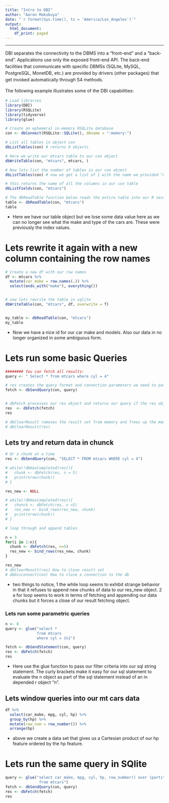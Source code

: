 ```yaml
---
title: "Intro to DBI"
author: "Aaron Makubuya"
date: "`r format(Sys.time(), tz = 'America/Los_Angeles')`"
output:
  html_document:
    df_print: paged
---
```

<style type="text/css">
body{ /* Normal  */
      font-size: 14px;
  }
p {line-height: 1.5em;}
</style>

***
DBI separates the connectivity to the DBMS into a “front-end” and a “back-end”. Applications use only the exposed front-end API. The back-end facilities that communicate with specific DBMSs (SQLite, MySQL, PostgreSQL, MonetDB, etc.) are provided by drivers (other packages) that get invoked automatically through S4 methods.

The following example illustrates some of the DBI capabilities:

```r
# Load libraries
library(DBI)
library(RSQLite)
library(tidyverse)
library(glue)
```

```r
# Create an ephemeral in-memory RSQLite database
con <- dbConnect(RSQLite::SQLite(), dbname = ":memory:")

# List all tables in object con
dbListTables(con) # returns 0 objects 

# Here we write our mtcars table to our con object
dbWriteTable(con, "mtcars", mtcars, )
```


```r
# Now lets list the number of tables in our con object
dbListTables(con) # now we get a list of 1 with the name we provided "mtcars"

# this returns the name of all the columns in our con table 
dbListFields(con, "mtcars")

# The dbReadTable function below reads the entire table into our R session.
table <- dbReadTable(con, "mtcars")
table
```
- Here we have  our table object but we lose some data value here as we can no longer see what the make and type of the cars are. These were previously the index values.

# Lets rewrite it again with a new column containing the row names
```r
# Create a new df with our row names
df <- mtcars %>% 
  mutate(car_make = row.names(.)) %>% 
  select(ends_with("make"), everything())


# now lets rewrite the table in sqlite
dbWriteTable(con, "mtcars", df, overwrite = T)


my_table <- dbReadTable(con, "mtcars")
my_table
```
- Now we have a nice id for our car make and models. Also our data in no longer organized in some ambiguous form.



# Lets run some basic Queries 
```r
######## You can fetch all results:
query <- " Select * from mtcars where cyl = 4"

# res creates the query format and connection parameters we need to pass to our db to process our query
fetch <- dbSendQuery(con, query)


# dbFetch processes our res object and returns our query if the res object is faulty it will render an error and close the res object result set.
res  <- dbFetch(fetch)
res

# dbClearResult removes the result set from memory and frees up the memory for new query results.
# dbClearResult(res)
```


## Lets try and return data in chunck
```r
# Or a chunk at a time
res <- dbSendQuery(con, "SELECT * FROM mtcars WHERE cyl = 4")

# while(!dbHasCompleted(res)){
#   chunk <- dbFetch(res, n = 5)
#   print(nrow(chunk))
# }

res_new <- NULL

# while(!dbHasCompleted(res)){
#   chunck <- dbFetch(res, n =5)
#   res_new <- bind_rows(res_new, chunk) 
#   print(nrow(chunk))
# }

# loop through and append tables 

n = 3
for(i in 1:n){
  chunk <- dbFetch(res, n=5)
  res_new <- bind_rows(res_new, chunk)
}

res_new
# dbClearResult(res) How to close result set
# dbDisconnect(con) How to close a connection to the db
```

- two things to notice, 1 the while loop seems to exhibit strange behavior in that it refuses to append new chunks of data to our res_new object. 2 a for loop seems to work in terms of fetching and appending our data chunks but it forces a close of our result fetching object.

### Lets run some parametric queries 
```r
n <- 8
query <- glue("select *
              from mtcars 
              where cyl = {n}")

fetch <- dbSendStatement(con, query)
res <- dbFetch(fetch)
res
```

- Here use the glue function to pass our filter criteria into our sql string statement. The curly brackets make it easy for our sql statement to evaluate the n object as part of the sql statement instead of an in depended r object "n".


## Lets window queries into our mt cars data
```r
df %>% 
  select(car_make, mpg, cyl, hp) %>% 
  group_by(hp) %>% 
  mutate(row_num = row_number()) %>% 
  arrange(hp)
```
- above we create a data set that gives us a Cartesian product of our hp feature ordered by the hp feature.

# Lets run the same query in SQlite 
```r
query <- glue("select car_make, mpg, cyl, hp, row_number() over (partition by hp order by hp) as row_num
               from mtcars")
fetch <- dbSendQuery(con, query)
res <- dbFetch(fetch)
res
```



